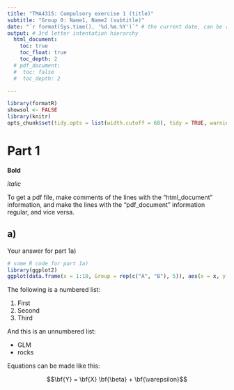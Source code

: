 ```yaml
--- 
title: "TMA4315: Compulsory exercise 1 (title)" 
subtitle: "Group 0: Name1, Name2 (subtitle)" 
date: "`r format(Sys.time(), '%d.%m.%Y')`" # the current date, can be regular text as well
output: # 3rd letter intentation hierarchy
  html_document:
    toc: true
    toc_float: true
    toc_depth: 2
  # pdf_document:
  #  toc: false
  #  toc_depth: 2

---
```


```r
library(formatR)
showsol <- FALSE
library(knitr)
opts_chunk$set(tidy.opts = list(width.cutoff = 68), tidy = TRUE, warning = FALSE, error = FALSE, message = FALSE, echo = TRUE)
```

# Part 1

**Bold**

_italic_

To get a pdf file, make comments of the lines with the "html_document" information, and make the lines with the "pdf_document" information regular, and vice versa.

## a)

Your answer for part 1a)

```r
# some R code for part 1a)
library(ggplot2)
ggplot(data.frame(x = 1:10, Group = rep(c("A", "B"), 5)), aes(x = x, y = x, col = Group)) + geom_point() + theme_bw()
```

The following is a numbered list:

1. First
2. Second
3. Third

And this is an unnumbered list:

* GLM
* rocks

Equations can be made like this:

$$\bf{Y} = \bf{X} \bf{\beta} + \bf{\varepsilon}$$

